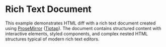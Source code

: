 # Rich Text Document

This example demonstrates HTML diff with a rich text document created using [ProseMirror](https://prosemirror.net/) ([Tiptap](https://tiptap.dev/)). The document contains structured content with interactive elements, styled components, and complex nested HTML structures typical of modern rich text editors.


<Showcase before={beforeHtml} after={afterHtml} css={showcaseCSS} />

